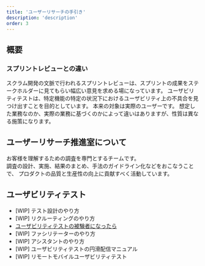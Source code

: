 ```yaml
---
title: 'ユーザーリサーチの手引き'
description: 'description'
order: 3
---
```

<!-- textlint-disable -->
## 概要

### スプリントレビューとの違い
スクラム開発の文脈で行われるスプリントレビューは、スプリントの成果をステークホルダーに見てもらい幅広い意見を求める場になっています。
ユーザビリティテストは、特定機能の特定の状況下におけるユーザビリティ上の不具合を見つけ出すことを目的としています。
本来の対象は実際のユーザーです。
想定した業務なのか、実際の業務に基づくのかによって違いはありますが、性質は異なる施策になります。

## ユーザーリサーチ推進室について
お客様を理解するための調査を専門とするチームです。  
調査の設計、実施、結果のまとめ、手法のガイドライン化などをおこなうことで、
プロダクトの品質と生産性の向上に貢献すべく活動しています。

## ユーザビリティテスト

- [WIP] テスト設計のやり方
- [WIP] リクルーティングのやり方
- [ユーザビリティテストの被験者になったら](/products/design-process/user-resaerch/usability-test/)
- [WIP] ファシリテーターのやり方
- [WIP] アシスタントのやり方
- [WIP] ユーザビリティテストの円滑配信マニュアル
- [WIP] リモートモバイルユーザビリティテスト
<!-- textlint-disable -->
